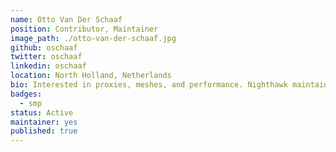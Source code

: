 ---
name: Otto Van Der Schaaf
position: Contributor, Maintainer
image_path: ./otto-van-der-schaaf.jpg
github: oschaaf
twitter: oschaaf
linkedin: oschaaf
location: North Holland, Netherlands
bio: Interested in proxies, meshes, and performance. Nighthawk maintainer @envoyproxy. PageSpeed (incubating) committer and IPMC member @apache. Principal Envoy Engineer at Red Hat.
badges:
  - smp
status: Active
maintainer: yes
published: true
---

